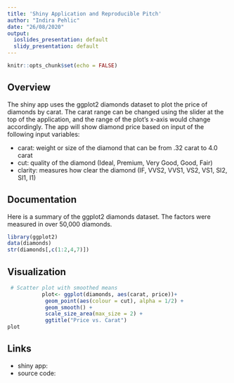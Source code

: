 ```yaml
---
title: 'Shiny Application and Reproducible Pitch'
author: "Indira Pehlic"
date: "26/08/2020"
output:
  ioslides_presentation: default
  slidy_presentation: default
---
```


```r
knitr::opts_chunk$set(echo = FALSE)
```

## Overview


The shiny app uses the ggplot2 diamonds dataset to plot the price of diamonds by carat. The carat range can be changed using the slider at the top of the application, and the range of the plot’s x-axis would change accordingly. The app will show diamond price based on input of the following input variables: 

- carat: weight or size of the diamond that can be from .32 carat to 4.0 carat
- cut: quality of the diamond (Ideal, Premium, Very Good, Good, Fair)
- clarity: measures how clear the diamond (IF, VVS2, VVS1, VS2, VS1, SI2, SI1, I1)

## Documentation 

Here is a summary of the ggplot2 diamonds dataset. The factors were measured in over 50,000 diamonds. 
```r
library(ggplot2)
data(diamonds)
str(diamonds[,c(1:2,4,7)])
```

## Visualization 

```r
 # Scatter plot with smoothed means
           plot<- ggplot(diamonds, aes(carat, price))+
            geom_point(aes(colour = cut), alpha = 1/2) +
            geom_smooth() +
            scale_size_area(max_size = 2) +
            ggtitle("Price vs. Carat")
plot
```

## Links 

- shiny app:
- source code: 





